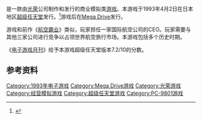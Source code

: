 {{NoteTA
| G1=Games
}}

{{vgname|航空霸业II|aka=航空霸业 超音速|ja=エアーマネジメントII 航空王をめざせ|na=Aerobiz Supersonic}}是一款由[[光榮公司|光荣]]公司制作和发行的商业模拟类[[游戏|游戏]]。本游戏于1993年4月2日在日本地区[[超级任天堂|超级任天堂]]发行。<ref name="gamefaqs">{{cite web| url = http://www.gamefaqs.com/snes/588190-aerobiz-supersonic/data| title = Release information| publisher = [[GameFAQs|GameFAQs]]| date = | accessdate = 2016-01-12| archive-date = 2016-09-18| archive-url = https://web.archive.org/web/20160918105340/http://www.gamefaqs.com/snes/588190-aerobiz-supersonic/data| dead-url = no}}</ref>游戏后在[[Mega_Drive|Mega Drive]]发行。

游戏和前作《[[航空霸业|航空霸业]]》类似，玩家担任一家国际航空公司的CEO。玩家需要与其他三家公司进行竞争以占领世界航空旅行市场。本游戏包括多个历史时期。


《[[电子游戏月刊|电子游戏月刊]]》给予本游戏超级任天堂版本7.2/10的分数。

== 参考资料 ==
{{Reflist}}

{{DEFAULTSORT:Air Management 2 Koukuu ou o Mezase}}
[[Category:1993年电子游戏|Category:1993年电子游戏]]
[[Category:Mega_Drive游戏|Category:Mega Drive游戏]]
[[Category:光荣游戏|Category:光荣游戏]]
[[Category:经营模拟游戏|Category:经营模拟游戏]]
[[Category:超级任天堂游戏|Category:超级任天堂游戏]]
[[Category:PC-9801游戏|Category:PC-9801游戏]]

{{Simulation-videogame-stub}}
{{KoeiTecmo-stub}}